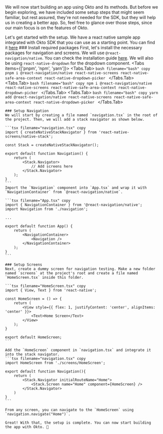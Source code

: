 
We will now start building an app using Okto and its methods. 
But before we begin exploring, we have included some setup steps that might seem familiar, but rest assured, they're not needed for the SDK, but they will help us in creating a better app. 
So, feel free to glance over those steps, since our main focus is on the features of Okto.

Let's get started with the setup.
<Callout type="info" emoji="📱">
    We have a react native sample app integrated with Okto SDK that you can use as a starting point. You can find it [here](https://github.com/okto-hq/okto-sdk-rn-sample) 
</Callout>
<Steps>
    ### Install required packages
    First, let's install the necessary packages for navigation and screens. We will use `@react-navigation/native`. You can check the installation guide [here](https://reactnavigation.org/docs/getting-started). We will also be using `react-native-dropdown` for the dropdown component.
    <Tabs items={['pnpm', 'npm', 'yarn']}>
        <Tabs.Tab>
            ```bash filename="bash" copy
            pnpm i @react-navigation/native react-native-screens react-native-safe-area-context react-native-dropdown-picker
            ```
        </Tabs.Tab>
        <Tabs.Tab>
            ```bash filename="bash" copy
            npm i @react-navigation/native react-native-screens react-native-safe-area-context react-native-dropdown-picker
            ```
        </Tabs.Tab>
        <Tabs.Tab>
            ```bash filename="bash" copy
            yarn add @react-navigation/native react-native-screens react-native-safe-area-context react-native-dropdown-picker
            ```
        </Tabs.Tab>
    </Tabs>

    ### Setup Navigation
    We will start by creating a file named `navigation.tsx` in the root of the project. Then, we will add a stack navigator as shown below.

    ```tsx filename="navigation.tsx" copy
    import { createNativeStackNavigator } from 'react-native-screens/native-stack';

    const Stack = createNativeStackNavigator();

    export default function Navigation() {
        return (
            <Stack.Navigator>
                // Add screens here
            </Stack.Navigator>
        );
    }
    ```
    Import the `Navigation` component into `App.tsx` and wrap it with `NavigationContainer` from `@react-navigation/native`.

    ```tsx filename="App.tsx" copy
    import { NavigationContainer } from '@react-navigation/native';
    import Navigation from './navigation';

    ...

    export default function App() {
        return (
            <NavigationContainer>
                <Navigation />
            </NavigationContainer>
        );
    }
    ```

    ### Setup Screens
    Next, create a dummy screen for navigation testing. Make a new folder named `screens` at the project's root and create a file named `HomeScreen.tsx` inside this folder.
    
    ```tsx filename="HomeScreen.tsx" copy
    import { View, Text } from 'react-native';

    const HomeScreen = () => {
        return (
            <View style={{ flex: 1, justifyContent: 'center', alignItems: 'center' }}>
                <Text>Home Screen</Text>
            </View>
        );
    }

    export default HomeScreen;
    ```

    Add the `HomeScreen` component in `navigation.tsx` and integrate it into the stack navigator.
    ```tsx filename="navigation.tsx" copy
    import HomeScreen from './screens/HomeScreen';

    export default function Navigation(){
        return (
            <Stack.Navigator initialRouteName="Home">
                <Stack.Screen name="Home" component={HomeScreen} />
            </Stack.Navigator>
        )
    }
    ```

    From any screen, you can navigate to the `HomeScreen` using `navigation.navigate("Home")`.

    Great! With that, the setup is complete. You can now start building the app with Okto. 🚀
</Steps>